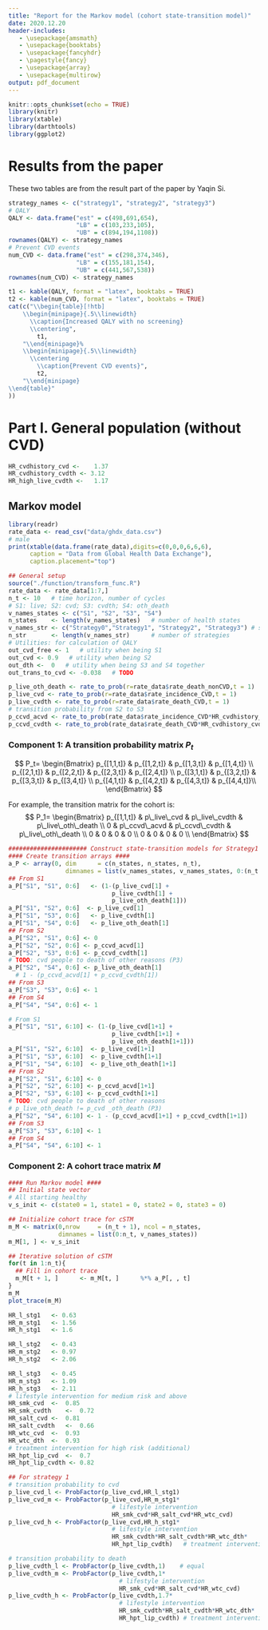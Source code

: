 ```yaml
---
title: "Report for the Markov model (cohort state-transition model)"
date: 2020.12.20
header-includes:
   - \usepackage{amsmath}
   - \usepackage{booktabs}
   - \usepackage{fancyhdr}
   - \pagestyle{fancy}
   - \usepackage{array}
   - \usepackage{multirow}
output: pdf_document
---
```

```r
knitr::opts_chunk$set(echo = TRUE)
library(knitr)
library(xtable)
library(darthtools)
library(ggplot2)
```


# Results from the paper

These two tables are from the result part of the paper by Yaqin Si.
```r
strategy_names <- c("strategy1", "strategy2", "strategy3")
# QALY
QALY <- data.frame("est" = c(498,691,654),
                   "LB" = c(103,233,105),
                   "UB" = c(894,194,1108))
rownames(QALY) <- strategy_names
# Prevent CVD events
num_CVD <- data.frame("est" = c(298,374,346),
                   "LB" = c(155,181,154),
                   "UB" = c(441,567,538))
rownames(num_CVD) <- strategy_names
```

```r
t1 <- kable(QALY, format = "latex", booktabs = TRUE)
t2 <- kable(num_CVD, format = "latex", booktabs = TRUE)
cat(c("\\begin{table}[!htb]
    \\begin{minipage}{.5\\linewidth}
      \\caption{Increased QALY with no screening}
      \\centering",
        t1,
    "\\end{minipage}%
    \\begin{minipage}{.5\\linewidth}
      \\centering
        \\caption{Prevent CVD events}",
        t2,
    "\\end{minipage} 
\\end{table}"
))  
```

\newpage
# Part I. General population (without CVD)
```r
HR_cvdhistory_cvd <-	1.37
HR_cvdhistory_cvdth <- 3.12
HR_high_live_cvdth <-	1.17
```

## Markov model
```r
library(readr)
rate_data <- read_csv("data/ghdx_data.csv")
# male
print(xtable(data.frame(rate_data),digits=c(0,0,0,6,6,6),
      caption = "Data from Global Health Data Exchange"),
      caption.placement="top")
```

```r
## General setup
source("./function/transform_func.R")
rate_data <- rate_data[1:7,]
n_t <- 10   # time horizon, number of cycles
# S1: live; S2: cvd; S3: cvdth; S4: oth_death
v_names_states <- c("S1", "S2", "S3", "S4")  
n_states    <- length(v_names_states)   # number of health states 
v_names_str <- c("Strategy0","Strategy1", "Strategy2", "Strategy3") # store the strategy names
n_str       <- length(v_names_str)      # number of strategies
# Utilities: for calculation of QALY
out_cvd_free <-	1   # utility when being S1
out_cvd <- 0.9   # utility when being S2
out_dth <-	0   # utility when being S3 and S4 together
out_trans_to_cvd <-	-0.038   # TODO

p_live_oth_death <- rate_to_prob(r=rate_data$rate_death_nonCVD,t = 1)
p_live_cvd <- rate_to_prob(r=rate_data$rate_incidence_CVD,t = 1)
p_live_cvdth <- rate_to_prob(r=rate_data$rate_death_CVD,t = 1)
# transition probability from S2 to S3
p_ccvd_acvd <- rate_to_prob(rate_data$rate_incidence_CVD*HR_cvdhistory_cvd,t=5)
p_ccvd_cvdth <- rate_to_prob(rate_data$rate_death_CVD*HR_cvdhistory_cvdth,t=5)
```

### Component 1: A transition probability matrix $P_t$
$$
P_t=
\begin{Bmatrix}
p_{[1,1,t]} & p_{[1,2,t]} & p_{[1,3,t]} & p_{[1,4,t]} \\
p_{[2,1,t]} & p_{[2,2,t]} & p_{[2,3,t]} & p_{[2,4,t]} \\
p_{[3,1,t]} & p_{[3,2,t]} & p_{[3,3,t]} & p_{[3,4,t]} \\
p_{[4,1,t]} & p_{[4,2,t]} & p_{[4,3,t]} & p_{[4,4,t]}\\
\end{Bmatrix}
$$

For example, the transition matrix for the cohort is:
$$
P_1=
\begin{Bmatrix}
p_{[1,1,t]} & p\_live\_cvd & p\_live\_cvdth & p\_live\_oth\_death \\
0 & p\_ccvd\_acvd & p\_ccvd\_cvdth & p\_live\_oth\_death \\
0 & 0 & 0 & 0  \\
0 & 0 & 0 & 0 \\
\end{Bmatrix}
$$




```r
###################### Construct state-transition models for Strategy1 #####################
#### Create transition arrays ####
a_P <- array(0, dim      = c(n_states, n_states, n_t),
                dimnames = list(v_names_states, v_names_states, 0:(n_t - 1)))
## From S1
a_P["S1", "S1", 0:6]   <- (1-(p_live_cvd[1] +
                             p_live_cvdth[1] +
                             p_live_oth_death[1]))
a_P["S1", "S2", 0:6]  <- p_live_cvd[1]
a_P["S1", "S3", 0:6]   <- p_live_cvdth[1]
a_P["S1", "S4", 0:6]   <- p_live_oth_death[1]
## From S2
a_P["S2", "S1", 0:6] <- 0
a_P["S2", "S2", 0:6] <- p_ccvd_acvd[1]
a_P["S2", "S3", 0:6] <- p_ccvd_cvdth[1]
# TODO: cvd people to death of other reasons (P3)
a_P["S2", "S4", 0:6] <- p_live_oth_death[1]
  # 1 - (p_ccvd_acvd[1] + p_ccvd_cvdth[1])
## From S3
a_P["S3", "S3", 0:6] <- 1
## From S4
a_P["S4", "S4", 0:6] <- 1

# From S1
a_P["S1", "S1", 6:10] <- (1-(p_live_cvd[1+1] +
                             p_live_cvdth[1+1] +
                             p_live_oth_death[1+1]))
a_P["S1", "S2", 6:10]  <- p_live_cvd[1+1]
a_P["S1", "S3", 6:10]  <- p_live_cvdth[1+1]
a_P["S1", "S4", 6:10]  <- p_live_oth_death[1+1]
## From S2
a_P["S2", "S1", 6:10] <- 0
a_P["S2", "S2", 6:10] <- p_ccvd_acvd[1+1]
a_P["S2", "S3", 6:10] <- p_ccvd_cvdth[1+1]
# TODO: cvd people to death of other reasons
# p_live_oth_death != p_cvd _oth_death (P3)
a_P["S2", "S4", 6:10] <- 1 - (p_ccvd_acvd[1+1] + p_ccvd_cvdth[1+1])
## From S3
a_P["S3", "S3", 6:10] <- 1
## From S4
a_P["S4", "S4", 6:10] <- 1
```

### Component 2: A  cohort trace matrix $M$
```r
#### Run Markov model ####
## Initial state vector
# All starting healthy
v_s_init <- c(state0 = 1, state1 = 0, state2 = 0, state3 = 0) 

## Initialize cohort trace for cSTM 
m_M <- matrix(0,nrow     = (n_t + 1), ncol = n_states, 
              dimnames = list(0:n_t, v_names_states))
m_M[1, ] <- v_s_init

## Iterative solution of cSTM
for(t in 1:n_t){
  ## Fill in cohort trace
  m_M[t + 1, ]      <- m_M[t, ]      %*% a_P[, , t]
}
m_M
plot_trace(m_M)
```

\newpage
```r
HR_l_stg1	<- 0.63
HR_m_stg1	<- 1.56
HR_h_stg1	<- 1.6

HR_l_stg2	<- 0.43
HR_m_stg2	<- 0.97
HR_h_stg2	<- 2.06

HR_l_stg3	<- 0.45
HR_m_stg3	<- 1.09
HR_h_stg3	<- 2.11
# lifestyle intervention for medium risk and above
HR_smk_cvd	<-	0.85
HR_smk_cvdth	<-	0.72
HR_salt_cvd	<-	0.81
HR_salt_cvdth	<-	0.66
HR_wtc_cvd	<-	0.93
HR_wtc_dth	<-	0.93
# treatment intervention for high risk (additional)
HR_hpt_lip_cvd	<-	0.7
HR_hpt_lip_cvdth <-	0.82
```

\begin{center}
\begin{table}
\caption{Incidence rate}
\begin{tabular}{cccc} 
\hline
Item & & CVD incidence(HR) & CVD cause-specific mortality (HR)  \\
\hline
\multirow{3}{6em}{Strategy 1}& {Low risk} & `r HR_l_stg1` & 1   \\
& {Medium risk}& `r HR_m_stg1`  &  1\\
& {High risk}& `r HR_h_stg1`  &  1.7 \\
\hline
\multirow{3}{6em}{Strategy 2}& {Low risk}& `r HR_l_stg2`  & 1 \\
& {Medium risk}  & `r HR_m_stg2` &  1\\
& {High risk}  &`r HR_h_stg2`  &  1.7\\
\hline
\multirow{3}{6em}{Strategy 3}& {Low risk}  & `r HR_l_stg1` & 1 \\
& {Medium risk}  & `r HR_m_stg3` &  1\\
& {High risk}  & `r HR_h_stg3` &  1.7\\
\hline
\multirow{3}{6em}{Intervention}& {Weight control}  & `r HR_wtc_cvd` &  `r HR_wtc_dth`\\
& {Smoke cession}  & `r HR_smk_cvd` & `r HR_smk_cvdth` \\
& {Salt reduction}  & `r HR_salt_cvd` & `r HR_salt_cvdth` \\
\hline
Medication & Statin and antihypertensive & `r HR_hpt_lip_cvd` &  `r HR_hpt_lip_cvdth` \\
\hline
\end{tabular}
\end{table}
\end{center}


```r
## For strategy 1
# transition probability to cvd
p_live_cvd_l <- ProbFactor(p_live_cvd,HR_l_stg1)
p_live_cvd_m <- ProbFactor(p_live_cvd,HR_m_stg1*
                             # lifestyle intervention
                             HR_smk_cvd*HR_salt_cvd*HR_wtc_cvd) 
p_live_cvd_h <- ProbFactor(p_live_cvd,HR_h_stg1* 
                             # lifestyle intervention
                             HR_smk_cvdth*HR_salt_cvdth*HR_wtc_dth*   
                             HR_hpt_lip_cvdth)   # treatment intervention 

# transition probability to death
p_live_cvdth_l <- ProbFactor(p_live_cvdth,1)    # equal
p_live_cvdth_m <- ProbFactor(p_live_cvdth,1*
                               # lifestyle intervention
                               HR_smk_cvd*HR_salt_cvd*HR_wtc_cvd)   
p_live_cvdth_h <- ProbFactor(p_live_cvdth,1.7*
                               # lifestyle intervention
                               HR_smk_cvdth*HR_salt_cvdth*HR_wtc_dth* 
                               HR_hpt_lip_cvdth) # treatment intervention 
```



\begin{table}
\begin{center}
\caption{Transition probability matrix for Strategy 1}
\begin{tabular}{cccc} 
\hline
$p_{[1,1,t]}$ & $p\_live\_cvd\_l$ & $p\_live\_cvdth\_l$ & $p\_live\_oth\_death\_l$ \\
0 & $p\_ccvd\_acvd$ & $p\_ccvd\_cvdth$ & $p\_live\_oth\_death$ \\
0 & 0 & 0 & 0  \\
0 & 0 & 0 & 0 \\
\hline
$p_{[1,1,t]}$ & $p\_live\_cvd\_m$& $p\_live\_cvdth\_m$ & $p\_live\_oth\_death\_m$ \\
0 & $p\_ccvd\_acvd$ & $p\_ccvd\_cvdth$ & $p\_live\_oth\_death$ \\
0 & 0 & 0 & 0  \\
0 & 0 & 0 & 0 \\
\hline
$p_{[1,1,t]}$ & $p\_live\_cvd\_h$ & $p\_live\_cvdth\_h$& $p\_live\_oth\_death\_h$ \\
0 & $p\_ccvd\_acvd$ & $p\_ccvd\_cvdth$ & $p\_live\_oth\_death$ \\
0 & 0 & 0 & 0  \\
0 & 0 & 0 & 0 \\
\hline
\end{tabular}
\end{center}
\end{table}


